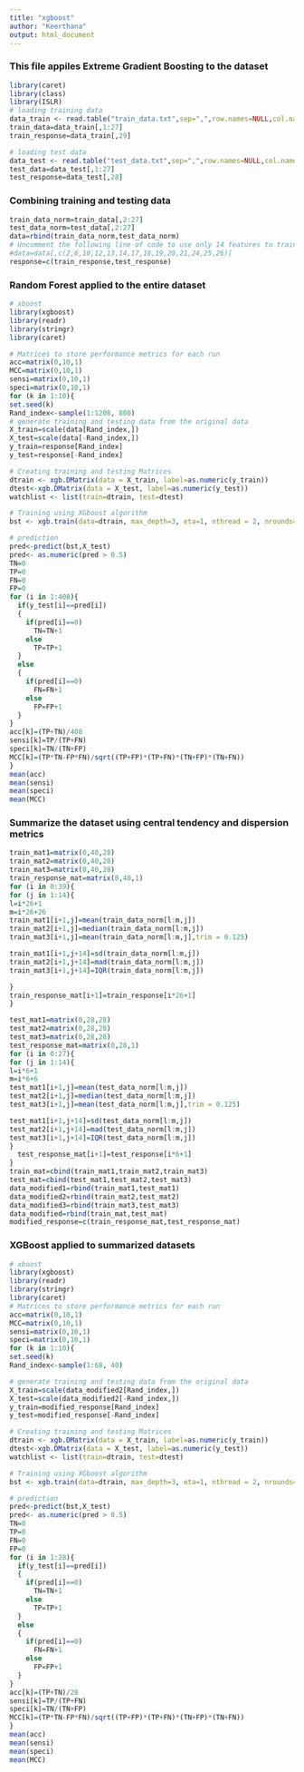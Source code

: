 ---
title: "xgboost"
author: "Keerthana"
output: html_document
---
### This file appiles Extreme Gradient Boosting to the dataset
```{r}
library(caret)
library(class)
library(ISLR)
# loading training data
data_train <- read.table("train_data.txt",sep=",",row.names=NULL,col.names=c("subject id", "jitter1","jitter2","jitter3","jitter4","jitter5","shimmer1","shimmer2","shimmer3","shimmer4","shimmer5","shimmer6","AC","NTH","HTN","median pitch","mean pitch","sd","min pitch","max pitch","num pulses","Number of periods","Mean period","Standard deviation of period","Fraction of locally unvoiced frames","Number of voice breaks","Degree of voice breaks","UPDRS","class"),fill=FALSE)
train_data=data_train[,1:27]
train_response=data_train[,29]

# loading test data
data_test <- read.table("test_data.txt",sep=",",row.names=NULL,col.names=c("subject id", "jitter1","jitter2","jitter3","jitter4","jitter5","shimmer1","shimmer2","shimmer3","shimmer4","shimmer5","shimmer6","AC","NTH","HTN","median pitch","mean pitch","sd","min pitch","max pitch","num pulses","Number of periods","Mean period","Standard deviation of period","Fraction of locally unvoiced frames","Number of voice breaks","Degree of voice breaks","class"),fill=FALSE)
test_data=data_test[,1:27]
test_response=data_test[,28]

```

### Combining training and testing data

```{r}
train_data_norm=train_data[,2:27]
test_data_norm=test_data[,2:27]
data=rbind(train_data_norm,test_data_norm)
# Uncomment the following line of code to use only 14 features to train and test the model
#data=data[,c(2,6,10,12,13,14,17,18,19,20,21,24,25,26)]
response=c(train_response,test_response)
```

### Random Forest applied to the entire dataset

```{r}
# xboost
library(xgboost)
library(readr)
library(stringr)
library(caret)

# Matrices to store performance metrics for each run
acc=matrix(0,10,1)
MCC=matrix(0,10,1)
sensi=matrix(0,10,1)
speci=matrix(0,10,1)
for (k in 1:10){
set.seed(k)
Rand_index<-sample(1:1208, 800) 
# generate training and testing data from the original data
X_train=scale(data[Rand_index,])
X_test=scale(data[-Rand_index,])
y_train=response[Rand_index]
y_test=response[-Rand_index]

# Creating training and testing Matrices
dtrain <- xgb.DMatrix(data = X_train, label=as.numeric(y_train))
dtest<-xgb.DMatrix(data = X_test, label=as.numeric(y_test))
watchlist <- list(train=dtrain, test=dtest)

# Training using XGboost algorithm
bst <- xgb.train(data=dtrain, max_depth=3, eta=1, nthread = 2, nrounds=2, watchlist=watchlist, objective = "binary:logistic")

# prediction
pred<-predict(bst,X_test)
pred<- as.numeric(pred > 0.5)
TN=0
TP=0
FN=0
FP=0
for (i in 1:408){
  if(y_test[i]==pred[i])
  {
    if(pred[i]==0)
      TN=TN+1
    else
      TP=TP+1
  }
  else
  {
    if(pred[i]==0)
      FN=FN+1
    else
      FP=FP+1
  }
}
acc[k]=(TP+TN)/408
sensi[k]=TP/(TP+FN)
speci[k]=TN/(TN+FP)
MCC[k]=(TP*TN-FP*FN)/sqrt((TP+FP)*(TP+FN)*(TN+FP)*(TN+FN))
}
mean(acc)
mean(sensi)
mean(speci)
mean(MCC)
```

### Summarize the dataset using central tendency and dispersion metrics

```{r}
train_mat1=matrix(0,40,28)
train_mat2=matrix(0,40,28)
train_mat3=matrix(0,40,28)
train_response_mat=matrix(0,40,1)
for (i in 0:39){
for (j in 1:14){
l=i*26+1
m=i*26+26
train_mat1[i+1,j]=mean(train_data_norm[l:m,j])
train_mat2[i+1,j]=median(train_data_norm[l:m,j])
train_mat3[i+1,j]=mean(train_data_norm[l:m,j],trim = 0.125)

train_mat1[i+1,j+14]=sd(train_data_norm[l:m,j])
train_mat2[i+1,j+14]=mad(train_data_norm[l:m,j])
train_mat3[i+1,j+14]=IQR(train_data_norm[l:m,j])

}
train_response_mat[i+1]=train_response[i*26+1]
}

test_mat1=matrix(0,28,28)
test_mat2=matrix(0,28,28)
test_mat3=matrix(0,28,28)
test_response_mat=matrix(0,28,1)
for (i in 0:27){
for (j in 1:14){
l=i*6+1
m=i*6+6
test_mat1[i+1,j]=mean(test_data_norm[l:m,j])
test_mat2[i+1,j]=median(test_data_norm[l:m,j])
test_mat3[i+1,j]=mean(test_data_norm[l:m,j],trim = 0.125)

test_mat1[i+1,j+14]=sd(test_data_norm[l:m,j])
test_mat2[i+1,j+14]=mad(test_data_norm[l:m,j])
test_mat3[i+1,j+14]=IQR(test_data_norm[l:m,j])
}
  test_response_mat[i+1]=test_response[i*6+1]
}
train_mat=cbind(train_mat1,train_mat2,train_mat3)
test_mat=cbind(test_mat1,test_mat2,test_mat3)
data_modified1=rbind(train_mat1,test_mat1)
data_modified2=rbind(train_mat2,test_mat2)
data_modified3=rbind(train_mat3,test_mat3)
data_modified=rbind(train_mat,test_mat)
modified_response=c(train_response_mat,test_response_mat)


```

### XGBoost applied to summarized datasets

```{r}
# xboost
library(xgboost)
library(readr)
library(stringr)
library(caret)
# Matrices to store performance metrics for each run
acc=matrix(0,10,1)
MCC=matrix(0,10,1)
sensi=matrix(0,10,1)
speci=matrix(0,10,1)
for (k in 1:10){
set.seed(k)
Rand_index<-sample(1:68, 40) 

# generate training and testing data from the original data
X_train=scale(data_modified2[Rand_index,])
X_test=scale(data_modified2[-Rand_index,])
y_train=modified_response[Rand_index]
y_test=modified_response[-Rand_index]

# Creating training and testing Matrices
dtrain <- xgb.DMatrix(data = X_train, label=as.numeric(y_train))
dtest<-xgb.DMatrix(data = X_test, label=as.numeric(y_test))
watchlist <- list(train=dtrain, test=dtest)

# Training using XGboost algorithm
bst <- xgb.train(data=dtrain, max_depth=3, eta=1, nthread = 2, nrounds=2, watchlist=watchlist, objective = "binary:logistic")

# prediction
pred<-predict(bst,X_test)
pred<- as.numeric(pred > 0.5)
TN=0
TP=0
FN=0
FP=0
for (i in 1:28){
  if(y_test[i]==pred[i])
  {
    if(pred[i]==0)
      TN=TN+1
    else
      TP=TP+1
  }
  else
  {
    if(pred[i]==0)
      FN=FN+1
    else
      FP=FP+1
  }
}
acc[k]=(TP+TN)/28
sensi[k]=TP/(TP+FN)
speci[k]=TN/(TN+FP)
MCC[k]=(TP*TN-FP*FN)/sqrt((TP+FP)*(TP+FN)*(TN+FP)*(TN+FN))
}
mean(acc)
mean(sensi)
mean(speci)
mean(MCC)
```